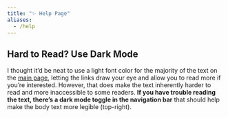 ```yaml
---
title: "✨ Help Page"
aliases: 
  - /help
---
```


## <i class="bi bi-question-octagon-fill"></i> Hard to Read? Use Dark Mode {#legibility}

I thought it'd be neat to use a light font color for the majority of the text on the [main page](index.qmd), letting the links draw your eye and allow you to read more if you're interested. However, that does make the text inherently harder to read and more inaccessible to some readers. **If you have trouble reading the text, there's a dark mode toggle in the navigation bar** that should help make the body text more legible (top-right).